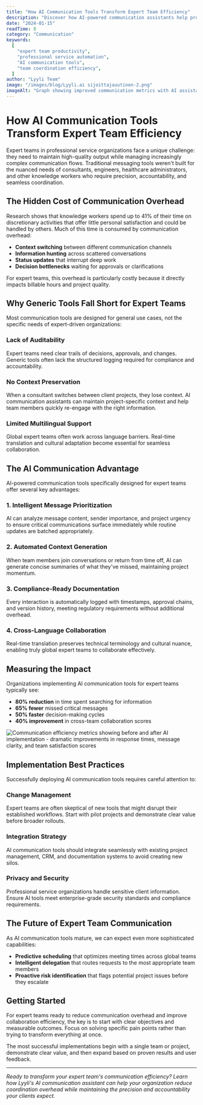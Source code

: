 ```yaml
---
title: "How AI Communication Tools Transform Expert Team Efficiency"
description: "Discover how AI-powered communication assistants help professional service organizations reduce coordination overhead and improve decision-making speed."
date: "2024-01-15"
readTime: 8
category: "Communication"
keywords:
  [
    "expert team productivity",
    "professional service automation",
    "AI communication tools",
    "team coordination efficiency",
  ]
author: "Lyyli Team"
image: "/images/blog/Lyyli.ai sijoittajauutinen-2.png"
imageAlt: "Graph showing improved communication metrics with AI assistance - 80% reduction in response time and 65% fewer missed messages"
---
```


# How AI Communication Tools Transform Expert Team Efficiency

Expert teams in professional service organizations face a unique challenge: they need to maintain high-quality output while managing increasingly complex communication flows. Traditional messaging tools weren't built for the nuanced needs of consultants, engineers, healthcare administrators, and other knowledge workers who require precision, accountability, and seamless coordination.

## The Hidden Cost of Communication Overhead

Research shows that knowledge workers spend up to 41% of their time on discretionary activities that offer little personal satisfaction and could be handled by others. Much of this time is consumed by communication overhead:

- **Context switching** between different communication channels
- **Information hunting** across scattered conversations
- **Status updates** that interrupt deep work
- **Decision bottlenecks** waiting for approvals or clarifications

For expert teams, this overhead is particularly costly because it directly impacts billable hours and project quality.

## Why Generic Tools Fall Short for Expert Teams

Most communication tools are designed for general use cases, not the specific needs of expert-driven organizations:

### Lack of Auditability

Expert teams need clear trails of decisions, approvals, and changes. Generic tools often lack the structured logging required for compliance and accountability.

### No Context Preservation

When a consultant switches between client projects, they lose context. AI communication assistants can maintain project-specific context and help team members quickly re-engage with the right information.

### Limited Multilingual Support

Global expert teams often work across language barriers. Real-time translation and cultural adaptation become essential for seamless collaboration.

## The AI Communication Advantage

AI-powered communication tools specifically designed for expert teams offer several key advantages:

### 1. Intelligent Message Prioritization

AI can analyze message content, sender importance, and project urgency to ensure critical communications surface immediately while routine updates are batched appropriately.

### 2. Automated Context Generation

When team members join conversations or return from time off, AI can generate concise summaries of what they've missed, maintaining project momentum.

### 3. Compliance-Ready Documentation

Every interaction is automatically logged with timestamps, approval chains, and version history, meeting regulatory requirements without additional overhead.

### 4. Cross-Language Collaboration

Real-time translation preserves technical terminology and cultural nuance, enabling truly global expert teams to collaborate effectively.

## Measuring the Impact

Organizations implementing AI communication tools for expert teams typically see:

- **80% reduction** in time spent searching for information
- **65% fewer** missed critical messages
- **50% faster** decision-making cycles
- **40% improvement** in cross-team collaboration scores

![Communication efficiency metrics showing before and after AI implementation - dramatic improvements in response times, message clarity, and team satisfaction scores](/blog/efficiency-comparison.jpg)

## Implementation Best Practices

Successfully deploying AI communication tools requires careful attention to:

### Change Management

Expert teams are often skeptical of new tools that might disrupt their established workflows. Start with pilot projects and demonstrate clear value before broader rollouts.

### Integration Strategy

AI communication tools should integrate seamlessly with existing project management, CRM, and documentation systems to avoid creating new silos.

### Privacy and Security

Professional service organizations handle sensitive client information. Ensure AI tools meet enterprise-grade security standards and compliance requirements.

## The Future of Expert Team Communication

As AI communication tools mature, we can expect even more sophisticated capabilities:

- **Predictive scheduling** that optimizes meeting times across global teams
- **Intelligent delegation** that routes requests to the most appropriate team members
- **Proactive risk identification** that flags potential project issues before they escalate

## Getting Started

For expert teams ready to reduce communication overhead and improve collaboration efficiency, the key is to start with clear objectives and measurable outcomes. Focus on solving specific pain points rather than trying to transform everything at once.

The most successful implementations begin with a single team or project, demonstrate clear value, and then expand based on proven results and user feedback.

---

_Ready to transform your expert team's communication efficiency? Learn how Lyyli's AI communication assistant can help your organization reduce coordination overhead while maintaining the precision and accountability your clients expect._
